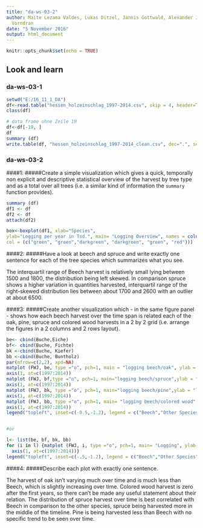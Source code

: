 ```yaml
---
title: "da-ws-03-2"
author: Maite Lezama Valdes, Lukas Ditzel, Jannis Gottwald, Alexander Jorns, Michaela
  Vorndran
date: "5 November 2016"
output: html_document
---
```


```r
knitr::opts_chunk$set(echo = TRUE)
```

## Look and learn
### da-ws-03-1
```r
setwd("E:/16_11_1_DA")
df<-read.table("hessen_holzeinschlag_1997-2014.csv", skip = 4, header=T, sep=";", dec =",")
class(df)

# data frame ohne Zeile 19
df<-df[-19, ]
df
summary (df)
write.table(df, "hessen_holzeinschlag_1997-2014_clean.csv", dec=".", sep=",")

```
### da-ws-03-2
####1:
#####Create a simple visualization which gives a quick, temporally non explicit and descriptive statistical overview of the harvest by tree type and as a total over all trees (i.e. a similar kind of information the `summary` function provides).
```r
summary (df)
df1 <- df
df2 <- df
attach(df2)

box<-boxplot(df1, xlab="Species", 
ylab="Logging per year in Tsd.", main= "Logging Overview", names = colnames(df1), 
col = (c("green", "green","darkgreen", "darkgreen", "green", "red")))

```





####2: 
#####Have a look at beech and spruce and write exactly one sentence for each of the tree species which summarizes what you see. 

The interquartil range of Beech harvest is relatively small lying between 1500 and 1800, the distribution being left skewed.
In comparison spruce shows a higher variation in quantities harvested, interquartil range of the right-skewed distribution lies between about 1700 and 2600 with an outlier at about 6500.

####3: 
#####Create another visualization which - in the same figure panel - shows how each beech harvest over the time span is related each of the oak, pine, spruce and colored wood harvests in a 2 by 2 grid (i.e. arrange the figures in a 2 columns and 2 rows layout).

```r
be<- cbind(Buche,Eiche)
bf<- cbind(Buche, Fichte)
bk <-cbind(Buche, Kiefer)
bb <-cbind(Buche, Buntholz)
par(mfrow=c(2,2), xpd=NA)
matplot (FWJ, be, type ="o", pch=1, main = "logging beech/oak", ylab = "logging in tsd.",xaxt="n")
axis(1, at=c(1997:2014))
matplot (FWJ, bf,type ="o", pch=1, main="logging beech/spruce",ylab = "logging in tsd.", xaxt="n")
axis(1, at=c(1997:2014))
matplot (FWJ, bk, type ="o", pch=1, main="logging beech/pine",ylab = "logging in tsd.", xaxt="n")
axis(1, at=c(1997:2014))
matplot (FWJ, bb, type ="o", pch=1, main= "logging beech/colored wood",ylab = "logging in tsd.",xaxt="n")
axis(1, at=c(1997:2014))
legend("topleft", inset=c(-0.5,-1.2), legend = c("Beech","Other Species"), horiz=F, col=1:2, pch=1, title= "Legend", lty = c(1,2))


#or

l<- list(be, bf, bk, bb)
for (i in l) {matplot (FWJ, i, type ="o", pch=1, main= "Logging", ylab = "Logging in tsd.",xaxt="n")
  axis(1, at=c(1997:2014))}
legend("topleft", inset=c(-.5,-1.2), legend = c("Beech","Other Species"), horiz=F, col=1:2, pch=1, title= "Legend", lty = c(1,2))

```

####4:
#####Describe each plot with exactly one sentence.

The harvest of oak isn't varying much over time and is much less than Beech, which is slightly increasing over time.
Colored wood harvest is zero after the first years, so there can't be made any useful statement about their relation.
The distribution of spruce harvest over time is best correlated with Beech in comparison to the other species, spruce being harvested more in the middle of the timeline.
Pine is being harvested less than Beech with no specific trend to be seen over time. 

